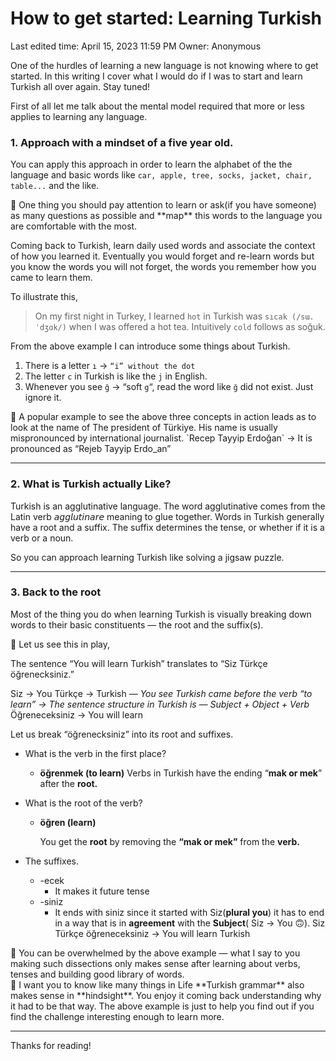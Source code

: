 # How to get started: Learning Turkish

Last edited time: April 15, 2023 11:59 PM
Owner: Anonymous

One of the hurdles of learning a new language is not knowing where to get started. In this writing I cover what I would do if I was to start and learn Turkish all over again. Stay tuned!

First of all let me talk about the mental model required that more or less applies to learning any language.

### 1. Approach with a mindset of a five year old.

You can apply this approach in order to learn the alphabet of the the language and basic words like `car, apple, tree, socks, jacket, chair, table...` and the like.

<aside>
🔑 One thing you should pay attention to learn or ask(if you have someone) as many questions as possible and **map** this words to the language you are comfortable with the most.

</aside>

Coming back to Turkish, learn daily used words and associate the context of how you learned it. Eventually you would forget and re-learn words but you know the words you will not forget, the words you remember how you came to learn them. 

To illustrate this,

> On my first night in Turkey, I learned `hot` in Turkish was `sıcak (/sɯ.ˈdʒɑk/)` when I was offered a hot tea. Intuitively `cold` follows as soğuk.
> 

From the above example I can introduce some things about Turkish.

1. There is a letter `ı` → `“i” without the dot`  
2. The letter `c` in Turkish  is like the `j` in English.
3. Whenever you see `ğ` → “soft `g`“, read the word like `ğ` did not exist. Just ignore it. 

<aside>
🔑 A popular example to see the above three concepts in action leads as to look at the name of The president of Türkiye.
His name is usually mispronounced by international journalist. 
`Recep Tayyip Erdoğan` → It is pronounced as “Rejeb Tayyip Erdo_an”

</aside>

---

### 2. What is Turkish actually Like?

Turkish is an agglutinative language. The word agglutinative comes from the Latin verb 𝘢𝘨𝘨𝘭𝘶𝘵𝘪𝘯𝘢𝘳𝘦 meaning to glue together. Words in Turkish generally have a root and a suffix. The suffix determines the tense, or whether if it is a verb or a noun.

So you can approach learning Turkish like solving a jigsaw puzzle.

---

### 3. Back to the root

Most of the thing you do when learning Turkish is visually breaking down words to their basic constituents — the root and the suffix(s).  

<aside>
📝 Let us see this in play, 

The sentence “You will learn Turkish” translates to “Siz Türkçe öğrenecksiniz.”

Siz → You
Türkçe → Turkish 
— *You see Turkish came before the verb “to learn” → The sentence structure in Turkish  is  — Subject + Object + Verb* 
Öğreneceksiniz → You will learn

</aside>

Let us break “öğrenecksiniz” into its root and suffixes.

- What is the verb in the first place?
    - **öğrenmek (to learn)**
     Verbs in Turkish have the ending “**mak or mek**” after the **root.**
- What is the root of the verb?
    - **öğren (learn)**
        
        You get the **root** by removing the **“mak or mek”** from the **verb.**
        
- The suffixes.
    - -ecek
        - It makes it future tense
    - -siniz
        - It ends with siniz since it started with Siz(**plural you**) it has to end in a way that is in **agreement** with the **Subject**( Siz → You 🙃). 
        Siz Türkçe öğreneceksiniz →  You will learn Turkish

<aside>
📌 You can be overwhelmed by the above example — what I say to you making such dissections only makes sense after learning about verbs, tenses and building good library of words.

</aside>

<aside>
📌 I want you to know like many things in Life **Turkish grammar** also makes sense in **hindsight**. You enjoy it coming back understanding why it had to be that way. The above example is just to help you find out if you find the challenge interesting enough to learn more.

</aside>

---

Thanks for reading!